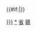 {{navbox
|listclass=hlist
|name=江西省人民政府
|title=[[江西省人民政府]]
|image={{中华人民共和国国徽|60}}
|above=[[江西省人民政府办公厅|办公厅]]
 
|group1=23{{nobold|<sup>1</sup>}}[[江西省人民政府组成部门|组成部门]]
|list1=
*[[江西省发展和改革委员会|发改委]]
*[[江西省工业和信息化委员会|工信委]]
*[[江西省教育厅|教育厅]]
*[[江西省科学技术厅|科技厅]]
*[[江西省公安厅|公安厅]]
*[[江西省国家安全厅|国安厅]]
*[[江西省司法厅|司法厅]]
*[[江西省监察厅|监察厅]]
*[[江西省民政厅|民政厅]]
*[[江西省财政厅|财政厅]]
*[[江西省国土资源厅|国土资源厅]]
*[[江西省水利厅|水利厅]]
*[[江西省农业厅|农业厅]]
*[[江西省林业厅|林业厅]]
*[[江西省文化和旅游厅|文旅厅]]
*[[江西省卫生厅|卫生厅]]
*[[江西省人口和计划生育委员会|人口计生委]]
*[[江西省审计厅|审计厅]]
*[[江西省人民政府外事侨务办公室|外侨办]]
*[[江西省人力资源和社会保障厅|人保厅]]
*[[江西省商务厅|商务厅]]
*[[江西省住房和城乡建设厅|住房城乡建设厅]]
*[[江西省交通运输厅|交通厅]]
*[[江西省环境保护厅|环保厅]]
 
|group2=1[[江西省人民政府直属特设机构|直属特设机构]]
|list2=
*[[江西省国有资产监督管理委员会|国资委]]
 
|group3=15[[江西省人民政府直属机构|直属机构]]
|list3=
*[[江西省地方税务局|地税局]]
*[[江西省民族宗教事务局|民宗局]]
*[[江西省体育局|体育局]]
*[[江西省统计局|统计局]]
*[[江西省工商行政管理局|工商局]]
*[[江西省新闻出版局|新闻出版局]]
*[[江西省质量技术监督局|质监局]]
*[[江西省旅游局|旅游局]]
*[[江西省粮食局|粮食局]]
*[[江西省国防科技工业办公室|国防科工办]]
*[[江西省人民政府法制办公室|法制办]]
*[[江西省安全生产监督管理局|安监局]]
*[[江西省广播电影电视局|广电局]]
*[[江西省人民防空办公室|人防办]]
*[[江西省扶贫和移民办公室|扶贫和移民办]]
 
|group4=8[[江西省人民政府部门管理机构|部门管理机构]]
|list4=
*[[江西省监狱管理局|监狱局]]<sup>[[江西省司法厅|司法厅]]管理</sup>
*[[江西省中小企业局|中小企业局]]<sup>[[江西省工业和信息化委员会|工信委]]管理</sup>
*[[江西省能源局|能源局]]<sup>[[江西省发展和改革委员会|发改委]]管理</sup>
*[[江西省重点工程办公室|重点工程办]]<sup>[[江西省发展和改革委员会|发改委]]管理</sup>
*[[江西省食品药品监督管理局|食药监局]]<sup>[[江西省卫生厅|卫生厅]]管理</sup>
*[[江西省公务员局|公务员局]]<sup>[[江西省人力资源和社会保障厅|人保厅]]管理</sup>
*[[江西省社会保险事业管理局|社保局]]<sup>[[江西省人力资源和社会保障厅|人保厅]]管理</sup>
*[[江西省外国专家局|外专局]]<sup>[[江西省人力资源和社会保障厅|人保厅]]管理</sup>
 
|group5=10[[江西省人民政府派出机构|派出机构]]
|list5=
{{Navbox|child
|list1=
*[[南昌国家高新技术产业开发区管理委员会|南昌高新区管委会]]
*[[庐山风景区管理局|庐山管理局]]
|group2=8[[江西省人民政府驻外办事处|驻外办事处]]
|list2=
*[[江西省人民政府驻北京办事处|北京]]
*[[江西省人民政府驻上海办事处|上海]]
*[[江西省人民政府驻天津办事处|天津]]
*[[江西省人民政府驻广州办事处|广州]]
*[[江西省人民政府驻深圳办事处|深圳]]
*[[江西省人民政府驻福建（厦门）办事处|福建（厦门）]]
*[[江西省人民政府驻江苏办事处|江苏]]
*[[江西省人民政府驻浙江办事处|浙江]]
}}
 
|group6=[[江西省人民政府直属事业单位|直属事业单位]]
|list6=
*[[江西省人民政府机械行业管理办公室|机械办]]
*[[江西省人民政府轻工行业管理办公室|轻工办]]
*[[江西省人民政府煤炭行业管理办公室|煤炭办]]
*[[江西省地方志编纂委员会办公室|方志办]]
*[[江西省知识产权局|知产局]]
*[[江西省地质矿产勘查开发局|地矿局]]
*[[江西省核工业地质局|核工业地质局]]
*[[江西省有色地质勘查局|色勘局]]
*[[江西省煤田地质局|煤田局]]
*[[江西省档案局|档案局]]
*[[江西经济管理干部学院|经济管理干部学院]]
*[[江西省科学院|科学院]]
*[[江西省社会科学院|社科院]]
*[[江西省农业科学院|农科院]]
*[[江西省林业科学院|林科院]]
*[[南昌有色冶金设计研究院|南冶院]]
*[[江西省供销合作社|供销社]]
 
|belowstyle=text-align:left;
|below=注1：[[江西省监察厅|省监察厅]]与[[中国共产党江西省纪律检查委员会|省纪律检查委员会]]机关[[合署办公]]，机构列入省政府工作部门序列，不计入省政府机构个数。
}}{{#if:{{{1|}}}|[[Category:江西省人民政府{{{1|}}}]]}}<noinclude>
[[Category:江西省人民政府|*]]
[[Category:江西政府模板|省]]
[[Category:省级人民政府机构导航模板|赣]]
</noinclude>